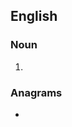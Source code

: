 ==English==

===Noun===
{{head|en|noun form}}

# {{plural of|en|spader}}

===Anagrams===
* {{anagrams|en|a=adeprss|Persads|adpress|sparsed|spreads}}